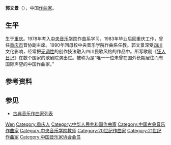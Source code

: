 {{BLP unsourced|time=2022-05-12T04:07:01+00:00}}
{{Infobox classical
| 中文名 = 郭文景
| 画像 = 
| 附注 =      
| 原文名 = 郭文景
| 拉丁字母 = Guo Wenjing
| 国别 = {{PRC}} 
| 出生日期 = {{bda|1956|2|1}}
| 出生地 = {{CHN}}[[重庆市|重庆市]]
| 逝世日期 = 
| 逝世地 = 
| 所属时期 = 20世纪，21世纪
| 所属乐派 = 
| 擅长作品类型 = 管弦乐，室内乐，中国民乐
| 代表作 = 交响曲《蜀道难》，歌剧《狂人日记》《夜宴》
| 师从 = 
| 学生 = 
| 官方网站 = 
}}

'''郭文景'''（{{bd|1956年|2月1日|||}}），中国[[作曲家|作曲家]]。

==生平==
生于[[重庆|重庆]]。1978年考入[[中央音乐学院|中央音乐学院]]作曲系学习，1983年毕业后回重庆工作，曾任[[重庆市|重庆市]]音协副主席。1990年回母校中央音乐学院作曲系任教。郭文景深受[[四川|四川]]文化影响，经常把[[无调性|无调性]]的创作技法融入四川民歌风格的作品中。所写歌剧《[[狂人日记_(歌剧)|狂人日记]]》在数个国家的歌剧院演出过。被称为是“唯一一位未曾在国外长期居住而有国际声望的中国作曲家。”

== 参考资料 ==
{{reflist}}

== 参见 ==
* [[古典音乐作曲家列表|古典音乐作曲家列表]]

{{中音四大才子}}
{{中华艺文奖}}
{{中国音乐家协会第七届理事会}}
{{中国音乐家协会第八届理事会}}

{{Authority control}}
{{DEFAULTSORT:Guo郭}}
[[Category:郭姓|Wen]]
[[Category:重庆人|Category:重庆人]]
[[Category:中华人民共和国作曲家|Category:中华人民共和国作曲家]]
[[Category:中国古典音乐作曲家|Category:中国古典音乐作曲家]]
[[Category:中央音乐学院教师|Category:中央音乐学院教师]]
[[Category:20世纪作曲家|Category:20世纪作曲家]]
[[Category:21世纪作曲家|Category:21世纪作曲家]]
[[Category:中国音乐家协会会员|Category:中国音乐家协会会员]]
